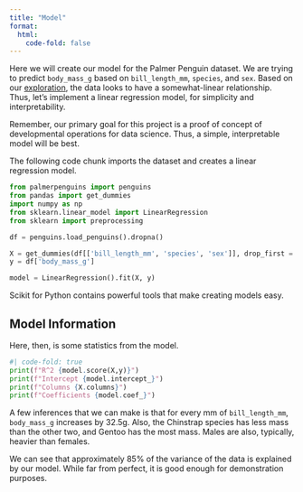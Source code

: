 ```yaml
---
title: "Model"
format:
  html:
    code-fold: false
---
```


Here we will create our model for the Palmer Penguin dataset.  We are trying to predict `body_mass_g` based on `bill_length_mm`, `species`, and `sex`.  Based on our [exploration](eda-basic.qmd), the data looks to have a somewhat-linear relationship.  Thus, let's implement a linear regression model, for simplicity and interpretability.

Remember, our primary goal for this project is a proof of concept of developmental operations for data science.  Thus, a simple, interpretable model will be best.

The following code chunk imports the dataset and creates a linear regression model.

```python
from palmerpenguins import penguins
from pandas import get_dummies
import numpy as np
from sklearn.linear_model import LinearRegression
from sklearn import preprocessing

df = penguins.load_penguins().dropna()

X = get_dummies(df[['bill_length_mm', 'species', 'sex']], drop_first = True)
y = df['body_mass_g']

model = LinearRegression().fit(X, y)
```

Scikit for Python contains powerful tools that make creating models easy.

## Model Information

Here, then, is some statistics from the model.

```python
#| code-fold: true
print(f"R^2 {model.score(X,y)}")
print(f"Intercept {model.intercept_}")
print(f"Columns {X.columns}")
print(f"Coefficients {model.coef_}")
```

A few inferences that we can make is that for every mm of `bill_length_mm`, `body_mass_g` increases by 32.5g.  Also, the Chinstrap species has less mass than the other two, and Gentoo has the most mass.  Males are also, typically, heavier than females.

We can see that approximately 85% of the variance of the data is explained by our model.  While far from perfect, it is good enough for demonstration purposes.

